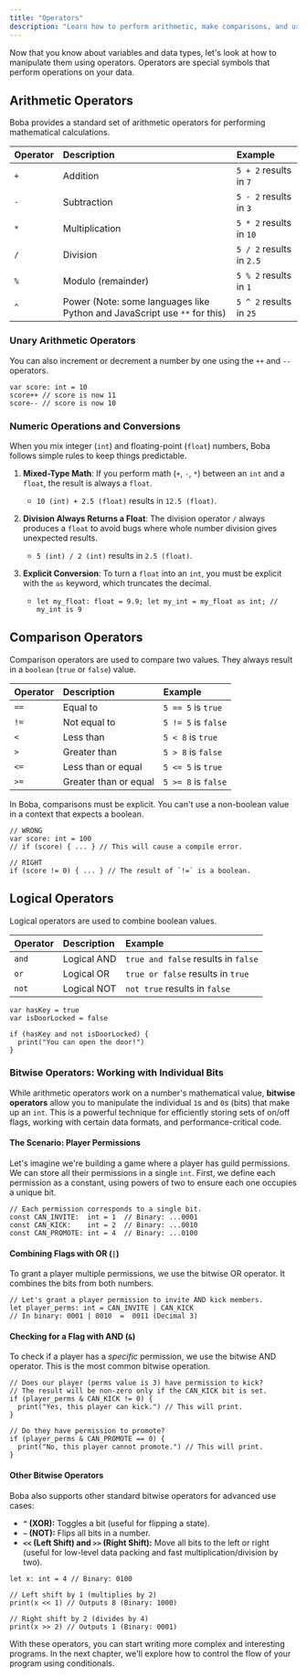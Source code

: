 ```yaml
---
title: "Operators"
description: "Learn how to perform arithmetic, make comparisons, and use logical operators in Boba."
---
```


Now that you know about variables and data types, let's look at how to manipulate them using operators. Operators are special symbols that perform operations on your data.

## Arithmetic Operators

Boba provides a standard set of arithmetic operators for performing mathematical calculations.

| Operator | Description      | Example                |
| :------- | :--------------- | :--------------------- |
| `+`      | Addition         | `5 + 2` results in `7`   |
| `-`      | Subtraction      | `5 - 2` results in `3`   |
| `*`      | Multiplication   | `5 * 2` results in `10`  |
| `/`      | Division         | `5 / 2` results in `2.5` |
| `%`      | Modulo (remainder) | `5 % 2` results in `1`   |
| `^`      | Power (Note: some languages like Python and JavaScript use `**` for this) | `5 ^ 2` results in `25`  |

### Unary Arithmetic Operators

You can also increment or decrement a number by one using the `++` and `--` operators.

```boba
var score: int = 10
score++ // score is now 11
score-- // score is now 10
```

### Numeric Operations and Conversions

When you mix integer (`int`) and floating-point (`float`) numbers, Boba follows simple rules to keep things predictable.

1.  **Mixed-Type Math**: If you perform math (`+`, `-`, `*`) between an `int` and a `float`, the result is always a `float`.
    -   `10 (int) + 2.5 (float)` results in `12.5 (float)`.

2.  **Division Always Returns a Float**: The division operator `/` always produces a `float` to avoid bugs where whole number division gives unexpected results.
    -   `5 (int) / 2 (int)` results in `2.5 (float)`.

3.  **Explicit Conversion**: To turn a `float` into an `int`, you must be explicit with the `as` keyword, which truncates the decimal.
    -   `let my_float: float = 9.9; let my_int = my_float as int; // my_int is 9`

## Comparison Operators

Comparison operators are used to compare two values. They always result in a `boolean` (`true` or `false`) value.

| Operator | Description          | Example               |
| :------- | :------------------- | :-------------------- |
| `==`     | Equal to             | `5 == 5` is `true`    |
| `!=`     | Not equal to         | `5 != 5` is `false`   |
| `<`      | Less than            | `5 < 8` is `true`     |
| `>`      | Greater than         | `5 > 8` is `false`    |
| `<=`     | Less than or equal   | `5 <= 5` is `true`    |
| `>=`     | Greater than or equal| `5 >= 8` is `false`   |

In Boba, comparisons must be explicit. You can't use a non-boolean value in a context that expects a boolean.

```boba
// WRONG
var score: int = 100
// if (score) { ... } // This will cause a compile error.

// RIGHT
if (score != 0) { ... } // The result of `!=` is a boolean.
```

## Logical Operators

Logical operators are used to combine boolean values.

| Operator | Description | Example                               |
| :------- | :---------- | :------------------------------------ |
| `and`    | Logical AND | `true and false` results in `false` |
| `or`     | Logical OR  | `true or false` results in `true`   |
| `not`    | Logical NOT | `not true` results in `false`       |

```boba
var hasKey = true
var isDoorLocked = false

if (hasKey and not isDoorLocked) {
  print("You can open the door!")
}
```

### Bitwise Operators: Working with Individual Bits

While arithmetic operators work on a number's mathematical value, **bitwise operators** allow you to manipulate the individual `1`s and `0`s (bits) that make up an `int`. This is a powerful technique for efficiently storing sets of on/off flags, working with certain data formats, and performance-critical code.

#### The Scenario: Player Permissions

Let's imagine we're building a game where a player has guild permissions. We can store all their permissions in a single `int`. First, we define each permission as a constant, using powers of two to ensure each one occupies a unique bit.

```boba
// Each permission corresponds to a single bit.
const CAN_INVITE:  int = 1  // Binary: ...0001
const CAN_KICK:    int = 2  // Binary: ...0010
const CAN_PROMOTE: int = 4  // Binary: ...0100
```

#### Combining Flags with OR (`|`)

To grant a player multiple permissions, we use the bitwise OR operator. It combines the bits from both numbers.
```boba
// Let's grant a player permission to invite AND kick members.
let player_perms: int = CAN_INVITE | CAN_KICK
// In binary: 0001 | 0010  =  0011 (Decimal 3)
```

#### Checking for a Flag with AND (`&`)

To check if a player has a _specific_ permission, we use the bitwise AND operator. This is the most common bitwise operation.

```boba
// Does our player (perms value is 3) have permission to kick?
// The result will be non-zero only if the CAN_KICK bit is set.
if (player_perms & CAN_KICK != 0) {
  print("Yes, this player can kick.") // This will print.
}

// Do they have permission to promote?
if (player_perms & CAN_PROMOTE == 0) {
  print("No, this player cannot promote.") // This will print.
}
```

#### Other Bitwise Operators

Boba also supports other standard bitwise operators for advanced use cases:

- **`^` (XOR):** Toggles a bit (useful for flipping a state).
- **`~` (NOT):** Flips all bits in a number.
- **`<<` (Left Shift) and `>>` (Right Shift):** Move all bits to the left or right (useful for low-level data packing and fast multiplication/division by two).
```boba
let x: int = 4 // Binary: 0100

// Left shift by 1 (multiplies by 2)
print(x << 1) // Outputs 8 (Binary: 1000)

// Right shift by 2 (divides by 4)
print(x >> 2) // Outputs 1 (Binary: 0001)
```
With these operators, you can start writing more complex and interesting programs. In the next chapter, we'll explore how to control the flow of your program using conditionals.
